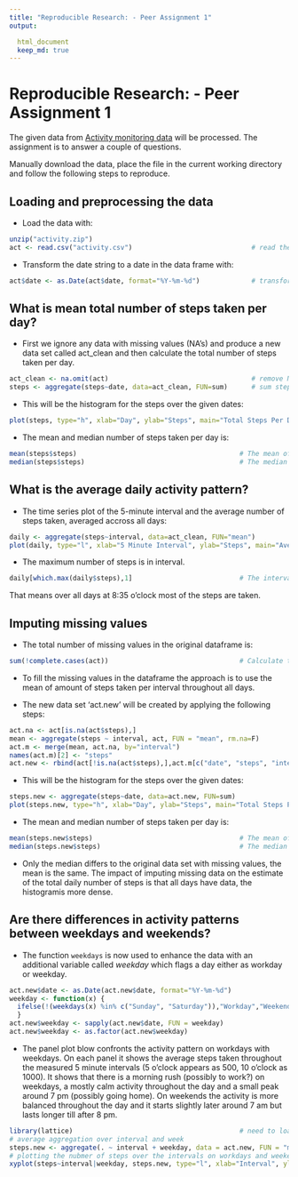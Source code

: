 ```yaml
---
title: "Reproducible Research: - Peer Assignment 1"
output:

  html_document
  keep_md: true
---
```

# Reproducible Research: - Peer Assignment 1

The given data from [Activity monitoring data](https://d396qusza40orc.cloudfront.net/repdata%2Fdata%2Factivity.zip) will be processed. The assignment is to answer a couple of questions.

Manually download the data, place the file in the current working directory and follow the following steps to reproduce.

## Loading and preprocessing the data
 - Load the data with:
```r
unzip("activity.zip")
act <- read.csv("activity.csv")                              # read the data from file 'activity.csv'
```
 - Transform the date string to a date in the data frame with:
```r
act$date <- as.Date(act$date, format="%Y-%m-%d")             # transform the date column into a type date
```


## What is mean total number of steps taken per day?
 - First we ignore any data with missing values (NA's) and produce a new data set called act_clean and then calculate the total number of steps taken per day.
```r
act_clean <- na.omit(act)                                    # remove NA's
steps <- aggregate(steps~date, data=act_clean, FUN=sum)      # sum steps per date
```

 - This will be the histogram for the steps over the given dates:

```r
plot(steps, type="h", xlab="Day", ylab="Steps", main="Total Steps Per Day")   # plot the histogram
```

 - The mean and median number of steps taken per day is:
```r
mean(steps$steps)                                         # The mean of all steps.
median(steps$steps)                                       # The median of all steps.
```


## What is the average daily activity pattern?
 - The time series plot of the 5-minute interval and the average number of steps taken, averaged accross all days:
```r
daily <- aggregate(steps~interval, data=act_clean, FUN="mean")
plot(daily, type="l", xlab="5 Minute Interval", ylab="Steps", main="Average Number Of Steps Per 5 Minute Interval")
```

 - The maximum number of steps is in interval.
```r
daily[which.max(daily$steps),1]                           # The interval with maximum of steps taken.
```

That means over all days at 8:35 o'clock most of the steps are taken.

## Imputing missing values
 - The total number of missing values in the original dataframe is:
```r
sum(!complete.cases(act))                                 # Calculate the total number of missing values.
```

 - To fill the missing values in the dataframe the approach is to use the mean of amount of steps taken per interval throughout all days.

 - The new data set 'act.new' will be created by applying the following steps:
```r
act.na <- act[is.na(act$steps),]                                                # create an 'na' data set which NA observations
mean <- aggregate(steps ~ interval, act, FUN = "mean", rm.na=F)                 # create the average of steps along the interval
act.m <- merge(mean, act.na, by="interval")                                     # merge the means with the 'na' data set
names(act.m)[2] <- "steps"                                                      # rename the column 'steps.x' to 'steps'
act.new <- rbind(act[!is.na(act$steps),],act.m[c("date", "steps", "interval")]) # create the new data set
```

 - This will be the histogram for the steps over the given dates:

```r
steps.new <- aggregate(steps~date, data=act.new, FUN=sum)
plot(steps.new, type="h", xlab="Day", ylab="Steps", main="Total Steps Per Day") # plot the histogram
```

 - The mean and median number of steps taken per day is:
```r
mean(steps.new$steps)                                     # The mean of all steps.  
median(steps.new$steps)                                   # The median of all steps.
```
 - Only the median differs to the original data set with missing values, the mean is the same.
The impact of imputing missing data on the estimate of the total daily number of steps is that all days have data, the histogramis more dense.

## Are there differences in activity patterns between weekdays and weekends?
 - The function `weekdays` is now used to enhance the data with an additional variable called *weekday* which flags a day either as workday or weekday.
```r
act.new$date <- as.Date(act.new$date, format="%Y-%m-%d")                      # transform the date string into a date type
weekday <- function(x) {                                                      # define the function weekdays   
  ifelse(!(weekdays(x) %in% c("Sunday", "Saturday")),"Workday","Weekend")
  }
act.new$weekday <- sapply(act.new$date, FUN = weekday)                        # add the column weekday                                            
act.new$weekday <- as.factor(act.new$weekday)                                 # transform the new column into a factor type
```

 - The panel plot blow confronts the activity pattern on workdays with weekdays. On each panel it shows the average steps taken throughout the measured 5 minute intervals (5 o'clock appears as 500, 10 o'clock as 1000). It shows that there is a morning rush (possibly to work?) on weekdays, a mostly calm activity throughout the day and a small peak around 7 pm (possibly going home). On weekends the activity is more balanced throughout the day and it starts slightly later around 7 am but lasts longer till after 8 pm.

```r
library(lattice)                                          # need to load the library for lattice plotting
# average aggregation over interval and week
steps.new <- aggregate(. ~ interval + weekday, data = act.new, FUN = "mean")[c("interval","weekday","steps")]
# plotting the nubmer of steps over the intervals on workdays and weekends
xyplot(steps~interval|weekday, steps.new, type="l", xlab="Interval", ylab="Number of steps", layout=c(1,2))
```
